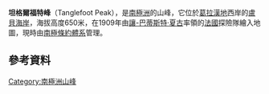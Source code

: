 {{coord|67|21|S|67|33|W|display=title}}

'''坦格爾福特峰'''（Tanglefoot Peak），是[[南極洲|南極洲]]的山峰，它位於[[葛拉漢地|葛拉漢地]]西岸的[[盧貝海岸|盧貝海岸]]，海拔高度650米，在1909年由[[讓-巴蒂斯特·夏古|讓-巴蒂斯特·夏古]]率領的[[法國|法國]]探險隊繪入地圖，現時由[[南極條約體系|南極條約體系]]管理。

==參考資料==
{{usgs-gazetteer}}

{{DEFAULTSORT:Tanglefoot Peak}}
[[Category:南極洲山峰|Category:南極洲山峰]]


{{LoubetCoast-geo-stub}}